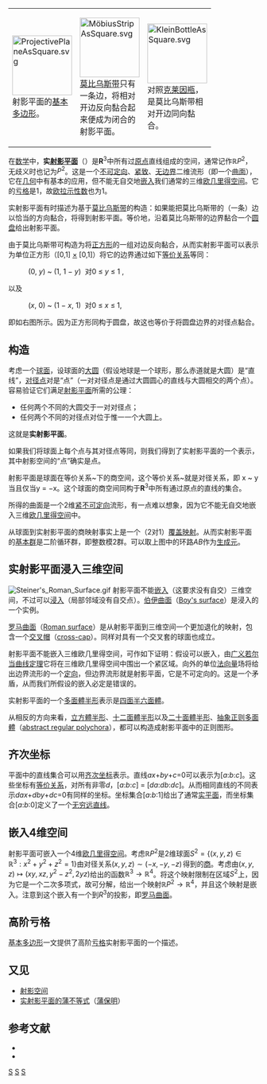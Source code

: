 {{Link style|time=2015-12-11T10:08:22+00:00}}
{| class=wikitable align=right
| valign=top width=120|[[File:ProjectivePlaneAsSquare.svg|120px]]<BR>射影平面的[[基本多边形|基本多边形]]。
| valign=top width=120|[[File:MöbiusStripAsSquare.svg|120px]]<BR>[[莫比乌斯带|莫比乌斯带]]只有一条边，将相对开边反向黏合起来便成为闭合的射影平面。 
| valign=top width=120|[[File:KleinBottleAsSquare.svg|120px]]<BR>对照[[克莱因瓶|克莱因瓶]]，是莫比乌斯带相对开边同向黏合。
|}

在[[数学|数学]]中，'''实[[射影平面|射影平面]]'''（{{lang|en|real projective plane}}）是'''R'''<sup>3</sup>中所有过[[原点|原点]]直线组成的空间，通常记作<math>\mathbb{R}P^2</math>，无歧义时也记为<math>P^2</math>。这是一个[[可定向性|不可定向]]、[[紧空间|紧致]]、[[边界|无边界]]二维流形（即一个[[曲面|曲面]]），它在[[几何|几何]]中有基本的应用，但不能无自交地[[嵌入|嵌入]]我们通常的三维[[欧几里得空间|欧几里得空间]]。它的[[亏格|亏格]]是1，故[[欧拉示性数|欧拉示性数]]也为1。

实射影平面有时描述为基于[[莫比乌斯带|莫比乌斯带]]的构造：如果能把莫比乌斯带的（一条）边以恰当的方向黏合，将得到射影平面。等价地，沿着莫比乌斯带的边界黏合一个[[圆盘|圆盘]]给出射影平面。

由于莫比乌斯带可构造为将[[正方形|正方形]]的一组对边反向黏合，从而实射影平面可以表示为单位正方形（[0,1] [[笛卡儿积|×]] [0,1]）将它的边界通过如下[[等价关系|等价关系]]等同：

:(0, ''y'') ~ (1, 1 − ''y'')  对0 ≤ ''y'' ≤ 1 ,

以及

:(''x'', 0) ~ (1 − ''x'', 1)  对0 ≤ ''x'' ≤ 1,

即如右图所示。因为正方形同构于圆盘，故这也等价于将圆盘边界的对径点黏合。

== 构造 ==
考虑一个[[球面|球面]]，设球面的[[大圆|大圆]]（假设地球是一个球形，那么赤道就是大圆）是“直线”，[[对径点|对径点]]对是“点”（一对对径点是通过大圆圆心的直线与大圆相交的两个点）。容易验证它们满足[[射影平面|射影平面]]所需的公理：
*任何两个不同的大圆交于一对对径点；
*任何两个不同的对径点对位于惟一一个大圆上。

这就是'''实射影平面'''。

如果我们将球面上每个点与其对径点等同，则我们得到了实射影平面的一个表示，其中射影空间的“点”确实是点。

射影平面是球面在等价关系~下的商空间，这个等价关系~就是对径关系，即  x ~ y当且仅当y = −x。这个球面的商空间同构于'''R'''<sup>3</sup>中所有通过原点的直线的集合。

所得的曲面是一个2维[[紧空间|紧]][[可定向性|不可定向]]流形，有一点难以想象，因为它不能无自交地嵌入三维[[欧几里得空间|欧几里得空间]]中。

从球面到实射影平面的商映射事实上是一个（2对1）[[覆盖映射|覆盖映射]]。从而实射影平面的[[基本群|基本群]]是二阶循环群，即整数模2群。可以取上图中的环路''AB''作为[[生成元|生成元]]。

==实射影平面浸入三维空间==
[[File:Steiner's_Roman_Surface.gif|thumb]]
射影平面不能[[嵌入|嵌入]]（这要求没有自交）三维空间，不过可以[[浸入|浸入]]（局部邻域没有自交点）。[[伯伊曲面|伯伊曲面]]（[[:en:Boy's_surface|Boy's surface]]）是浸入的一个实例。

[[罗马曲面|罗马曲面]]（[[:en:Roman_surface|Roman surface]]）是从射影平面到三维空间一个更加退化的映射，包含一个[[交叉帽|交叉帽]]（[[:en:cross-cap|cross-cap]]）。同样对具有一个交叉套的球面也成立。

射影平面不能嵌入三维欧几里得空间，可作如下证明：假设可以嵌入，由[[若尔当曲线定理|广义若尔当曲线定理]]它将在三维欧几里得空间中围出一个紧区域。向外的单位[[法向量|法向量]]场将给出边界流形的一个[[定向_(数学)|定向]]，但边界流形就是射影平面，它是不可定向的。这是一个矛盾，从而我们所假设的嵌入必定是错误的。

实射影平面的一个[[多面體半形|多面體半形]]表示是[[四面半六面體|四面半六面體]]。

从相反的方向来看，[[立方體半形|立方體半形]]、[[十二面體半形|十二面體半形]]以及[[二十面體半形|二十面體半形]]、[[抽象多面體|抽象正则多面體]]（[[:en:abstract_polytope|abstract regular polychora]]），都可以构造成射影平面中的正则图形。

==齐次坐标==
平面中的直线集合可以用[[齐次坐标|齐次坐标]]表示。直线''ax''+''by''+''c''=0可以表示为[''a'':''b'':''c'']。这些坐标有[[等价关系|等价关系]]，对所有非零''d''，[''a'':''b'':''c''] = [''da'':''db'':''dc'']。从而相同直线的不同表示''dax''+''dby''+''dc''=0有同样的坐标。坐标集合[''a'':''b'':1]给出了通常[[实平面|实平面]]，而坐标集合[''a'':''b'':0]定义了一个[[无穷远直线|无穷远直线]]。

==嵌入4维空间 ==
射影平面可嵌入一个4维[[欧几里得空间|欧几里得空间]]。考虑<math>\mathbb RP^2</math>是2维球面<math>S^2 = \{(x,y,z) \in \mathbb R^3 : x^2+y^2+z^2 = 1\}</math>由对径关系<math>(x,y,z)\sim (-x,-y,-z)\,</math>得到的[[商空间|商]]。考虑由<math>(x,y,z)\longmapsto (xy,xz,y^2-z^2,2yz)</math>给出的函数<math>\mathbb R^3 \to \mathbb R^4</math>。将这个映射限制在区域<math>S^2</math>上，因为它是一个二次多项式，故可分解，给出一个映射<math>\mathbb RP^2 \to \mathbb R^4</math>，并且这个映射是嵌入。注意到这个嵌入有一个到<math>R^3</math>的投影，即[[罗马曲面|罗马曲面]]。

==高阶亏格==
[[基本多边形|基本多边形]]一文提供了高阶[[亏格|亏格]]实射影平面的一个描述。

==又见==
*[[射影空间|射影空间]]
*[[蒲不等式|实射影平面的蒲不等式]]（[[蒲保明|蒲保明]]）
== 参考文献 ==
* {{MathWorld|urlname=RealProjectivePlane|title=Real Projective Plane}}
* {{citation|author=尤承业|title=基础拓扑学讲义|publisher=北京大学出版社|year=2004年|id=ISBN 7-301-03103-3}}

[[Category:曲面|S]]
[[Category:几何拓扑学|S]]
[[Category:射影几何|S]]
